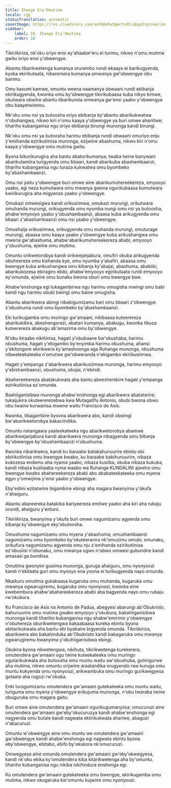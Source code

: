 ```yaml
---
title: Ihanga Ery'Omutima
locale: cgg
statusTranslation: automatic
coverImage: https://res.cloudinary.com/xmfm6mhw3gwctndtcubgx2rptnae/image/upload/v1741354419/small_cover_la_gran_rebelion_28716e29d2.webp
sidebar:
    label: 18. Ihanga Ery'Omutima
    order: 18
---
```

Tikiriikiriza, nk'oku oriyo ensi ey'ahaabw'eru ei turimu, nikwo n'omu mutima gwitu oriyo ensi y'obwengye.

Abantu tibarikwetenga kumanya orurembo rundi ekaaya ei barikugyenda, kyoka ekirikutaata, nibaremera kumanya omwanya gw'obwengye obu barimu.

Omu kasumi kamwe, omuntu weena naamanya obwaani rundi ekibanja ekirikugyenda, kwonka omu by'obwengye tikirikubaasa kuba nikyo kimwe, okutwara obwiire abantu tibarikurota omwanya gw'ensi yaabo y'obwengye obu baayetwiremu.

Nk'oku omu nsi ya butoosha oriyo ebibanja by'abantu abarikukwatwa n'obuhangwa, nikwo kiri n'omu kaaya y'obwengye ya buri omwe ahariitwe; tihariho kubanganisa ngu oriyo ebibanja birungi munonga kandi birungi.

Nk'oku omu nsi ya butoosha harimu ebibanja rundi obwaani omuriyo enju z'emihanda ezirikutiinisa munonga, ezijwiire abashuma, nikwo kiri n'omu kaaya y'obwengye omu mutima gwitu.

Byona bikurikurugira aha bantu abaturikumanya; twaba twine banywani abarikutamiira turigyenda omu bbaari, kandi abarikuba abashambaanzi, tihariho kubanganisa ngu turaza kukwatwa omu byombeko by'abashambaanzi.

Omu nsi yaitu y'obwengye buri omwe aine abarikumuhereekereza, emyooyo yaabo, egi neza kumutwara omu mwanya gwona ogurikubaasa kumutwara kwirikurugira aha migyenzo yaabo y'obwengye.

Omukazi omwesigwa kandi orikusiimwa, omukazi murungi, orikutwara omuhanda murungi, orikugyenda omu nyumba nungi omu nsi ya butoosha, ahabw'emyooyo yaabo y'obushambaanzi, abaasa kuba arikugyenda omu bbaari z'abashambaanzi omu nsi yaabo y'obwengye.

Omushaija orikusiimwa, orikugyenda omu muhanda murungi, omuturage murungi, abaasa omu kaaya yaabo y'obwengye kuba arikushangwa omu mwena gw'abashuma, ahabw'abarikumuhereekereza ababi, emyooyo y'obushuma, ejwiire omu mutima.

Omuntu orikwetorobya kandi orikwejanjabura, omufiri okuba arikugyenda obuheereza omu kishanda kye, omu nyumba y'abafiri, abaasa omu bwengye kuba arikushangwa omu kibanja ky'abajai, abashuma, ababiiki, abarikukozesa ebiragiro ebibi, ahabw'emyooyo egirikutaata rundi emyooyo ey'omunda, ejwiire omu bunaku bwona oburi omu bwengye bwe.

Ahabw'enshonga egi tukagambirwa ngu harimu omugisha mwingi omu babi kandi ngu harimu obubi bwingi omu baine omugisha.

Abantu abarikwera abingi nibakigumizamu bari omu bbaari z'obwengye z'obushuma rundi omu byombeko by'abashambaanzi.

Eki turikugamba omu muringo gw'amaani, nikibaasa kuteerereza abarikukikira, abeshongorezi, abatari kumanya, abakugu, kwonka tikuza kuteerereza abakugu ab'amazima omu by'obwengye.

N'obu kiraabe nikitiinisa, hagati y'obubaane bw'okushaba, harimu obushuma, hagati y'ebigambo by'enyimba harimu obushuma, ahansi y'ekitongore ekirikwera ky'amashoonga aga Ruhanga munonga, obushuma nibweteekateeka n'omutwe gw'obweranda n'ekigambo ekirikusiimwa.

Hagati y'empanga z'abarikwera abarikusiimwa munonga, harimu emyooyo y'ebishambaanzi, obushuma, obujai, n'ebindi.

Abahereekereza abatakukwata aha bantu abeesherekire hagati y'empanga ezirikutiinisa ez'omunda.

Baahiiganisibwa munonga ahabw'enshonga egi abarikwera abatatwiire; tukaijukira okuteererezebwa kwa Mutagatifu Antonio, obubi bwona obwo obu twaine kurwanisa mwene waitu Francisco de Asís.

Kwonka, tibagambire byoona abarikwera abo, kandi obwingi bw'abarikwetorobya bakaciindika.

Omuntu natangaara yaateekateeka ngu abarikwetorobya abamwe abarikwejanjabura kandi abarikwera munonga nibagyenda omu bibanja by'obwengye by'obushambaanzi n'obushuma.

Kwonka nibarikwera, kandi ku baraabe batakahunuurire ebintu ebi ebirikutiinisa omu bwengye bwabo, ku baraabe babihunuurire, nibaza kukozesa endemu aha nyama yaabo, nibaza kusiiba, okuba nibaza kukuba, kandi nibaza kushaaba nyina waabo wa Ruhanga KUNDALINI ajweho omu bwengye bwabo abahereekereza ababi abo ababateekateeka omu myena egyo y'omwijima y'ensi yaabo y'obwengye.

Eby'ediini ezitatwiire bigambiire ebingi aha magara bwanyima y'okufa n'ahaiguru.

Abantu abareereka batakiba bariyeereza emitwe yaabo aha kiri aha rubaju orundi, ahaiguru y'enturo.

Tikiriikiriza, bwanyima y'okufa buri omwe nagumizamu agyenda omu kibanja ky'obwengye eky'obutoosha.

Omushuma nagumizamu omu myena y'abashuma; omushambaanzi nagumizamu omu byombeko by'okuteeranira nk'omuzimu omubi; omunaku, orikufura nagumizamu agyenda omu nju z'emihanda ezirikutiinisa ez'obusiisi n'obunaku, omu mwanya ogwo n'obwo omwesi gubundire kandi amasasi ga bundiisa.

Omutima gwonyini gusiima munonga, guruga ahaiguru, omu nyonyoozi kandi n'ekitaata guri omu myooyo ena yoona ei turikugyenda nayo omunda.

Nkaikuru omutima gukabaasa kugaruka omu muhanda, kugaruka omu mwanya ogwarugiremu, kugaruka omu nyonyoozi, kwonka eine kwebembura ahabw'abahereekereza ababi aba bagyenda nayo omu rubaju rw'okubura.

Ku Francisco de Asís na Antonio de Padua, abegyesi abarungi ab'Obukristo, bahunuurire omu mutima gwabo emyooyo y'okubura, bakahiiganisibwa munonga kandi tihariho kubanganisa ngu ahabw'emirimo y'obwengye n'obuhereza oburikwetengwa bakaabaasa kureka ebintu byona ebitarikukwata aha bantu ebi byabaire bigyenda omunda. Tikiriikiriza, abarikwera abo bakahinduka ab'Obukristo kandi bakagaruka omu mwanya ogwarugiremu bwanyima y'okuhiiganisibwa ebingi.

Okukira byona nikwetengwa, nikihuta, tikirikwetenga kurekerera, omutendera gw'amaani ogu twine kuteekateeka omu muringo ogutarikukwata aha butoosha omu muntu waitu ow'obushuba, guhingurwe aha mutima, nikwo omuntu orijwiire araatandika orugyendo rwe kuruga omu muntu kukyenda omu nyonyoozi, arikwambuka omu muringo gurikwegyesa gutaata aha rugozi rw'okuba.

Enki turagumizamu omutendera gw'amaani gutekateeka omu muntu waitu, turiguma omu myena y'obwengye erikujuma munonga, n'obu twaraba twine obuguruka omu magara gaitu.

Buri omwe aine omutendera gw'amaani ogurikugumanyiisa; omucuruzi aine omutendera gw'amaani gw'eby'okucuruzya kandi ahabw'enshonga egi nagyenda omu butale kandi nagwata ekiirikukwata ahariwe, abaguzi n'abacuruzi.

Omuntu w'obwengye aine omu muntu we omutendera gw'amaani gw'obwengye kandi ahabw'enshonga egi nagwata ebintu byona eby'obwengye, ebitabo, ebifo by'okukora nk'omucuruzi.

Omwegyesa aine omunda omutendera gw'amaani gw'eby'okwegyesa, kandi nk'oku ekika ky'omutendera kiba kitarikwetenga aha by'omuntu, tihariho kubanganisa ngu nikiba nikihindura enshonga egi.

Ku omutendera gw'amaani gutekateeka omu bwengye, ekirikugamba omu mutima, nikwo okugaruka kw'omuntu kujwiire omu nyonyoozi.
